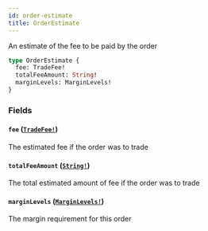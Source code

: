 ```yaml
---
id: order-estimate
title: OrderEstimate
---
```


An estimate of the fee to be paid by the order

```graphql
type OrderEstimate {
  fee: TradeFee!
  totalFeeAmount: String!
  marginLevels: MarginLevels!
}
```

### Fields

#### `fee` ([`TradeFee!`](/docs/graphql/objects/trade-fee))

The estimated fee if the order was to trade

#### `totalFeeAmount` ([`String!`](/docs/graphql/scalars/string))

The total estimated amount of fee if the order was to trade

#### `marginLevels` ([`MarginLevels!`](/docs/graphql/objects/margin-levels))

The margin requirement for this order
